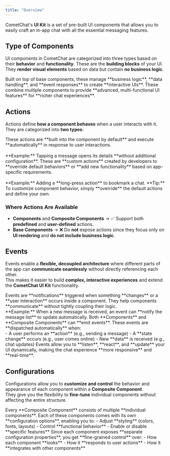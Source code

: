 ```yaml
---
title: "Overview"
---
```


CometChat's **UI Kit** is a set of pre-built UI components that allows you to easily craft an in-app chat with all the essential messaging features.

## Type of Components

UI components in CometChat are categorized into three types based on their **behavior** and **functionality**.
<Columns cols={3}>
  <Card title="Base Components" icon="puzzle-piece">
    These are the **building blocks** of your UI. They **render visual elements** based on data but contain **no business logic**.
  </Card>

  <Card title="Components" icon="gear-complex">
    Built on top of base components, these manage **business logic**, **data handling**, and **event responses** to create **interactive UIs**.
  </Card>

  <Card title="Composite Components" icon="screwdriver-wrench">
    These combine multiple components to provide **advanced, multi-functional UI features** for **richer chat experiences**.
  </Card>
</Columns>

## Actions

Actions define **how a component behaves** when a user interacts with it.  
They are categorized into **two types**:

<Columns cols={2}>
  <Card title="Predefined Actions" icon="square-check">
    These actions are **built into the component by default** and execute **automatically** in response to user interactions.
    <br /><br />
    **Example:** Tapping a message opens its details **without additional configuration**.
  </Card>

  <Card title="User-Defined Actions" icon="user-pen">
    These are **custom actions** created by developers to **override default behaviors** or **add new functionality** based on app-specific requirements.
    <br /><br />
    **Example:** Adding a **long-press action** to bookmark a chat.
  </Card>
</Columns>

<Tip>
**Tip:** To customize component behavior, simply **override** the default actions and define your own.
</Tip>

### **Where Actions Are Available**

- **Components** and **Composite Components** → ✅ Support both **predefined** and **user-defined** actions.
- **Base Components** → ❌ Do **not** expose actions since they focus only on **UI rendering** and **do not include business logic**.

## Events

Events enable a **flexible, decoupled architecture** where different parts of the app can **communicate seamlessly** without directly referencing each other.  
This makes it easier to build **complex, interactive experiences** and extend the **CometChat UI Kit** functionality.

<Columns cols={2}>
  <Card title="What Are Events?" icon="bell">
    Events are **notifications** triggered when something **changes** or a **user interaction** occurs inside a component.  
    They help components **communicate** without tightly coupling their logic.
    <br />
    **Example:** When a new message is received, an event can **notify the message list** to update automatically.
  </Card>

  <Card title=" Event Emitters" icon="bolt">
    Both **Components** and **Composite Components** can **emit events**.  
    These events are **dispatched automatically** when:
    <br />
    - A user performs an **action** (e.g., sending a message)
    - A **state change** occurs (e.g., user comes online)
    - New **data** is received (e.g., chat updates)
  </Card>
</Columns>

<Info>
Events allow you to **listen**, **react**, and **update** your UI dynamically, making the chat experience **more responsive** and **real-time**.
</Info>

## Configurations

Configurations allow you to **customize and control** the behavior and appearance of each component within a **Composite Component**.  
They give you the flexibility to **fine-tune** individual components without affecting the entire structure.

<Columns cols={2}>
  <Card title="Per-Component Customization" icon="wrench">
    Every **Composite Component** consists of multiple **individual components**.  
    Each of these components comes with its own **configuration options**, enabling you to:
    - Adjust **styling** (colors, fonts, layouts)
    - Control **functional behavior**
    - Enable or disable **specific features**
  </Card>

  <Card title="Granular Control" icon="sliders">
    Since each component exposes **separate configuration properties**, you get **fine-grained control** over:
    - How each component **looks**  
    - How it **responds to user actions**
    - How it **integrates with other components**
  </Card>
</Columns>

